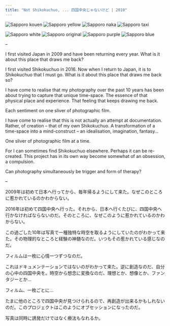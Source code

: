 ```yaml
---
title: "Not Shikokuchuo, ... 四国中央じゃないけど | 2010"
---
```


<img alt="Sapporo kouen" src="img/Sapporo0.jpg" class="pPhotoA" onclick="pPlus()" />
<img alt="Sapporo yellow" src="img/SD6.jpg" class="pPhotoA" onclick="pPlus()" />
<img alt="Sapporo naka" src="img/SA32.jpg" class="pPhotoA" onclick="pPlus()" />
<img alt="Sapporo taxi" src="img/SD30.jpg" class="pPhotoA" onclick="pPlus()" />

<img alt="Sapporo white" src="img/Image10.jpg" class="pPhotoB" onclick="pPlus()" />
<img alt="Sapporo original" src="img/SA28.jpg" class="pPhotoB" onclick="pPlus()" />
<img alt="Sapporo purple" src="img/SE7.jpg" class="pPhotoB" onclick="pPlus()" />
<img alt="Sapporo blue" src="img/SD5.jpg" class="pPhotoB" onclick="pPlus()" />

<script src="js/photosync.js"></script>

--

I first visited Japan in 2009 and have been returning every year. What is it about this place that draws me back?

I first visited Shikokuchuo in 2016. Now when I return to Japan, it is to Shikokuchuo that I must go. What is it about this place that draws me back so?

I have come to realise that my photography over the past 10 years has been about trying to capture that unique time-space. The essence of that physical place and experience. That feeling that keeps drawing me back.

Each sentiment on one sliver of photographic film.

I have come to realise that this is not actually an attempt at documentation. Rather, of creation – that of my own Shikokuchuo. A transformation of a time-space into a mind-construct – an idealisation, imagination, fantasy...

One sliver of photographic film at a time.

For I can sometimes find Shikokuchuo elsewhere. Perhaps it can be re-created. This project has in its own way become somewhat of an obsession, a compulsion.

Can photography simultaneously be trigger and form of therapy?

--

2009年は初めて日本へ行ってから、毎年帰るようにして来た。なぜこのところに惹かれているのかわからない。

2016年は初めて四国中央へ行った。それから、日本へ行くたびに、四国中央へ行かなければならないのだ。そのところに、なぜこのように惹かれているのかわからない。

この過ごした10年は写真で一種独特な時空を取るようにしていたのがわかって来た。その物理的なところと経験の神髄なのだ。いつもその惹かれている感じなのだ。

フィルムは一枚に心情一つずつなのだ。

これはドキュメンテーションではないのがわかって来た。逆に創造なのだ、自分の心中の四国中央を。時空から想念に変換なのだ、理想とか、想像とか、ファンタジーとか...

フィルム、一枚ごとに...

たまに他のところで四国中央が見つけられるので、再創造が出来るかもしれないのだ。このプロジェクトはこのようにオブセッションになったのだ。

写真は同時に誘発だけではなく療法もなれるか。
